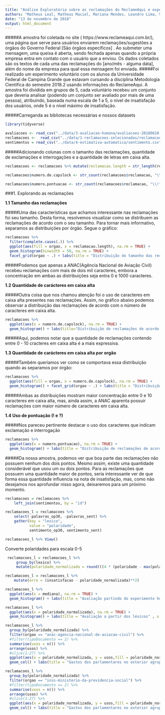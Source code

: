 ```yaml
---
title: "Análise Exploratória sobre as reclamações do ReclameAqui e experimento humano do nível de insatisfação"
authors: "Matheus Leal, Matheus Maciel, Mariana Mendes, Leandro Lima, Victor Hugo"
date: "13 de novembro de 2018"
output: html_document
---
```



#####A amostra foi coletada no site ( https://www.reclameaqui.com.br/), uma página que serve para usuários enviarem reclamações/sugestões a órgãos do Governo Federal [São órgãos específicos] . Ao submeter uma mensagem, uma queixa é aberta, sendo fechada apenas quando a própria empresa entra em contato com o usuário que a enviou. Os dados coletados são os textos de cada uma das reclamações do [ano/mês - alguma data], além do nome da empresa para qual essa mensagem foi enviada.
#####Foi realizado um experimento voluntário com os alunos da Universidade Federal de Campina Grande que estavam cursando a disciplina Metodologia Científica do semestre 2018.2 usando informações do ReclameAqui. A amostra foi dividida em grupos de 5, cada voluntário recebeu um conjunto que deveria analisar (podendo um conjunto ser avaliado por mais de uma pessoa), atribuindo, baseada numa escala de 1 a 5, o nível de insatisfação dos usuários, onde 5 é o nível máximo de insatisfação. 

#####Carreganda as bibliotecas necessárias e nossos datasets
```r
library(tidyverse)

avaliacoes <- read_csv("../data/3-avaliacao-humana/avaliacoes-20180610.csv")
reclamacoes <-  read_csv("../data/1-reclamacoes-selecionadas/reclamacoes-avaliadas.csv")
sentimentos = read_csv("../data/4-estimativa-automatica/sentimento.csv")
```


#####Adicionando colunas com o tamanho das reclamações, quantidade de exclamações e interrogações e a quantidade de letras em caixa alta.
```r
reclamacoes <- reclamacoes %>% mutate(reclamacao.length = str_length(reclamacao))

reclamacoes$numero.de.capslock <- str_count(reclamacoes$reclamacao, "\\b[A-Z]{2,}\\b")

reclamacoes$numero.pontuacao <- str_count(reclamacoes$reclamacao, "\\!") + str_count(reclamacoes$reclamacao, "\\?")
```


###1. Explorando as reclamações

**1.1 Tamanho das reclamações**

#####Uma das características que achamos interessante nas reclamações foi seu tamanho. Desta forma, resolvemos visualizar como se distribuem as reclamações de acordo com o seu tamanho. Para tornar mais informativo, separamos as distribuições por órgão. Segue o gráfico:

```r
reclamacoes %>% 
  filter(complete.cases(.)) %>% 
  ggplot(aes(fill = orgao, x = reclamacao.length), na.rm = TRUE) + 
  geom_histogram(binwidth = 50, na.rm = TRUE) + 
  facet_grid(orgao ~ .) + labs(title = "Distribuição do tamanho das reclamações separadas por orgão" , x = "Tamanho das Reclamações", y = "Quantidade de Reclamações")
```


#####Podemos que apenas a ANAC(Agência Nacional de Aviação Civil) recebeu reclamações com mais de dois mil caracteres, embora a concentração em ambas as distribuições seja entra 0 e 1000 caracteres.

**1.2 Quantidade de carácteres em caixa alta**

#####Outra coisa que nos chamou atenção foi o uso de caracteres em caixa alta presentes nas reclamações. Assim, no gráfico abaixo podemos observar a distribuição das reclamações de acordo com o número de caracteres em caixa alta.

```r
reclamacoes %>% 
  ggplot(aes(x = numero.de.capslock), na.rm = TRUE) + 
  geom_histogram() + labs(title="Distribuição de reclamações de acordo com o número de caracteres em caixa alta", x = "Número de caracteres em caixa alta", y = "Número de Reclamações")
```


#####Aqui, podemos notar que a quantidade de reclamações contendo entre 0 - 10 cracteres em caixa alta é a mais expressiva.

**1.3 Quantidade de carácteres em caixa alta por orgão**

#####Também queríamos ver como se comportava essa distribuição quando as separamos por órgão:

```r
reclamacoes %>% 
  ggplot(aes(fill = orgao, x = numero.de.capslock), na.rm = TRUE) + 
  geom_histogram() + facet_grid(orgao ~ .) + labs(title = "Distribuição de reclamações de acordo com o número de caracteres \n em caixa alta separadas por órgão" , x = "Tamanho das Reclamações", y = "Quantidade de Reclamações")
```

#####Ambas as distribuições mostram maior concentração entre 0 e 10 caracteres em caixa alta, mas, ainda assim, a ANAC aparenta possuir reclamações com maior número de caracteres em caixa alta.

**1.4 Uso de pontuação (! e ?) **

#####Nos pareceu pertinente destacar o uso dos caracteres que indicam exclamação e interrogação

```r
reclamacoes %>% 
  ggplot(aes(x = numero.pontuacao), na.rm = TRUE) + 
  geom_histogram() + labs(title = "Distribuição de reclamações de acordo com o número de caracteres \n de pontuação (! e ?)" , x = "Quantidade de pontos (exclamação e interrogação)", y = "Quantidade de Reclamações")
```

#####Da nossa amostra, podemos ver que boa parte das reclamações não possuem nenhum dos dois pontos. Mesmo assim, existe uma quantidade considerável que usou um ou dois pontos. Para as reclamações que possuem uma quantidade maior de pontos, seria interessante ver de que forma essa quantidade influencia na nota de insatisfação, mas, como não desejamos nos aprofundar nisso agora, deixaremos para um próximo momento.

```r
reclamacoes = reclamacoes %>% 
    left_join(sentimentos, by = "id")

reclamacoes_l = reclamacoes %>%  
    select(-palavras_op30, -palavras_sent) %>% 
    gather(key = "lexico", 
           value = "polaridade", 
           sentimento_op30, sentimento_sent)

reclamacoes_l %>% View()
```

Converte polaridades para escala 0-5

```r
 reclamacoes_l = reclamacoes_l %>% 
     group_by(lexico) %>% 
     mutate(polaridade_normalizada = round(((4 * (polaridade - max(polaridade))) / (min(polaridade) - max(polaridade))) + 1))
```

```r
reclamacoes_l = reclamacoes_l %>% 
    mutate(erro = (insatisfacao - polaridade_normalizada)**2)

```

```r
reclamacoes_l %>% 
  ggplot(aes(x = mediana), na.rm = TRUE) + 
  geom_histogram() + labs(title = "Avaliação partindo do experimento humano" , x = "Grau de Insatisfação", y = "Quantidade de Reclamações")
```

```r
reclamacoes_l %>% 
  ggplot(aes(x = polaridade_normalizada), na.rm = TRUE) + 
  geom_histogram() + labs(title = "Avaliação a partir dos léxicos" , x = "Grau de Insatisfação", y = "Quantidade de Reclamações")
```

```r
reclamacoes_l %>%
  group_by(polaridade_normalizada) %>%
  filter(orgao == "anac-agencia-nacional-de-aviacao-civil") %>% 
  #filter(tipoDocumento == 2) %>% 
  summarise(usos = n()) %>%
  arrange(usos) %>%
  #slice(1:27) %>%
  ggplot(aes(x = polaridade_normalizada, y = usos,fill = polaridade_normalizada))  + guides(fill=FALSE) +
  geom_col() + labs(title = "Gastos dos parlamentares no exterior agrupados por estado" , x = "Estados", y = "Gastos(R$)")
```

```r
reclamacoes_l %>%
  group_by(polaridade_normalizada) %>%
  filter(orgao == "inss-ministerio-da-previdencia-social") %>% 
  #filter(tipoDocumento == 2) %>% 
  summarise(usos = n()) %>%
  arrange(usos) %>%
  #slice(1:27) %>%
  ggplot(aes(x = polaridade_normalizada, y = usos,fill = polaridade_normalizada))  + guides(fill=FALSE) +
  geom_col() + labs(title = "Gastos dos parlamentares no exterior agrupados por estado" , x = "Estados", y = "Gastos(R$)")
```
